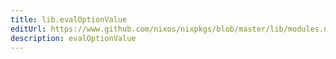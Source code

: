 ```yaml
---
title: lib.evalOptionValue
editUrl: https://www.github.com/nixos/nixpkgs/blob/master/lib/modules.nix#L771C21
description: evalOptionValue
---
```




<LinkCard
    title="Contribute Now!"
    description="API Documentation is done in our source code"
    href="https://www.github.com/nixos/nixpkgs/blob/master/lib/modules.nix#L771C21"
/>


